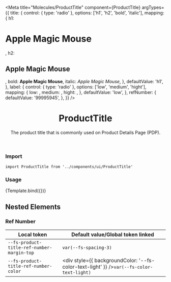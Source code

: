 
<Meta
  title="Molecules/ProductTitle"
  component={ProductTitle}
  argTypes={{
    title: {
      control: { type: 'radio' },
      options: ['h1', 'h2', 'bold', 'italic'],
      mapping: {
        h1: <h1 className="text__title-product">Apple Magic Mouse</h1>,
        h2: <h2>Apple Magic Mouse</h2>,
        bold: <b>Apple Magic Mouse</b>,
        italic: <i>Apple Magic Mouse</i>,
      },
      defaultValue: 'h1',
    },
    label: {
      control: { type: 'radio' },
      options: ['low', 'medium', 'hight'],
      mapping: {
        low: <DiscountBadge listPrice={100} spotPrice={90} big />,
        medium: <DiscountBadge listPrice={100} spotPrice={70} big />,
        hight: <DiscountBadge listPrice={100} spotPrice={10} big />,
      },
      defaultValue: 'low',
    },
    refNumber: {
      defaultValue: '99995945',
    },
  }}
/>


<header>

# ProductTitle

The product title that is commonly used on Product Details Page (PDP).

</header>

### Import

`import ProductTitle from '../components/ui/ProductTitle'`

### Usage

<Canvas>
  <Story name="Default">{Template.bind({})}</Story>
</Canvas>

<ArgsTable story="Default" />

## Nested Elements

### Ref Number

| Local token                                           | Default value/Global token linked                                                                   |
| ----------------------------------------------------- | --------------------------------------------------------------------------------------------------- |
| <code>--fs-product-title-ref-number-margin-top</code> | <code>var(--fs-spacing-3)</code>                                                                    |
| <code>--fs-product-title-ref-number-color</code>      | <div style={{ backgroundColor: '--fs-color-text-light' }} /><code>var(--fs-color-text-light)</code> |
